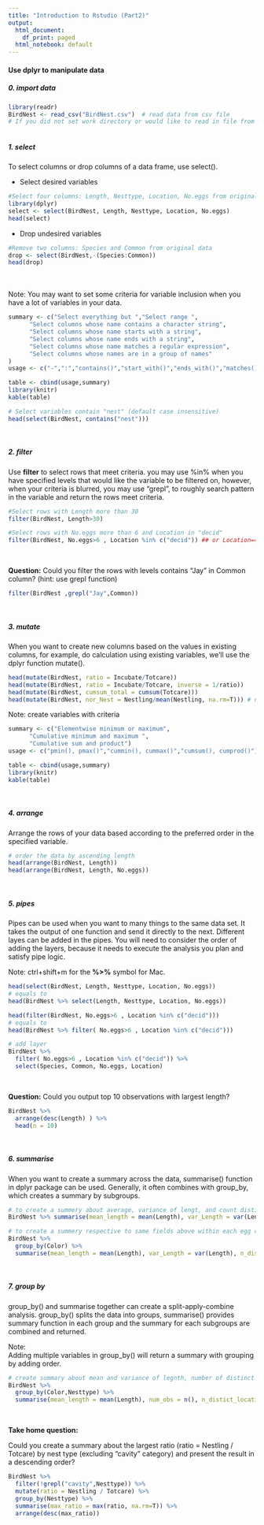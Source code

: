 ```yaml
---
title: "Introduction to Rstudio (Part2)"
output:
  html_document:
    df_print: paged
  html_notebook: default
---
```


#### Use dplyr to manipulate data

##### 0. import data
```r
library(readr)
BirdNest <- read_csv("BirdNest.csv")  # read data from csv file
# If you did not set work directory or would like to read in file from other folder instead of working directory, specify path above
 
```

##### 1. select 
To select columns or drop columns of a data frame, use select(). 

* Select desired variables
```r
#Select four columns: Length, Nesttype, Location, No.eggs from original data, return the first six rows.
library(dplyr)
select <- select(BirdNest, Length, Nesttype, Location, No.eggs)
head(select)
```

* Drop undesired variables  
```r
#Remove two columns: Species and Common from original data  
drop <- select(BirdNest,-(Species:Common))
head(drop)
```

<br />     
Note: You may want to set some criteria for variable inclusion when you have a lot of variables in your data.  

```r
summary <- c("Select everything but ","Select range ",
      "Select columns whose name contains a character string",
      "Select columns whose name starts with a string",
      "Select columns whose name ends with a string",
      "Select columns whose name matches a regular expression",
      "Select columns whose names are in a group of names"
)
usage <- c("-",":","contains()","start_with()","ends_with()","matches()","one_of()")

table <- cbind(usage,summary)
library(knitr)
kable(table)

```

```r
# Select variables contain "nest" (default case insensitive)
head(select(BirdNest, contains("nest")))

```

<br />   
 
##### 2. filter  
Use **filter** to select rows that meet criteria. you may use %in% when you have specified levels that would like the variable to be filtered on, however, when your criteria is blurred, you may use "grepl", to roughly search pattern in the variable and return the rows meet criteria.    
```r
#Select rows with Length more than 30
filter(BirdNest, Length>30)

#Select rows with No.eggs more than 6 and Location in "decid"
filter(BirdNest, No.eggs>6 , Location %in% c("decid")) ## or Location=="decid" if just one level

```


<br />   
  
**Question:**
Could you filter the rows with levels contains "Jay" in Common column? (hint: use grepl function)

```r
filter(BirdNest ,grepl("Jay",Common))

```

<br />  

##### 3. mutate  
When you want to create new columns based on the values in existing columns, for example, do calculation using existing variables, we’ll use the dplyr function mutate().  

```r
head(mutate(BirdNest, ratio = Incubate/Totcare))
head(mutate(BirdNest, ratio = Incubate/Totcare, inverse = 1/ratio))
head(mutate(BirdNest, cumsum_total = cumsum(Totcare)))
head(mutate(BirdNest, nor_Nest = Nestling/mean(Nestling, na.rm=T))) # na.rm=T removes the missing value when calculating mean 
```

Note: create variables with criteria  

```r
summary <- c("Elementwise minimum or maximum",
      "Cumulative minimum and maximum ",
      "Cumulative sum and product")
usage <- c("pmin(), pmax()","cummin(), cummax()","cumsum(), cumprod()")

table <- cbind(usage,summary)
library(knitr)
kable(table)

```
<br />  

##### 4. arrange  
Arrange the rows of your data based according to the preferred order in the specified variable.
```r
# order the data by ascending length
head(arrange(BirdNest, Length))
head(arrange(BirdNest, Length, No.eggs)) 
```

<br />  


##### 5. pipes  
Pipes can be used when you want to many things to the same data set. It takes the output of one function and send it directly to the next. Different layes can be added in the pipes. You will need to consider the order of adding the layers, because it needs to execute the analysis you plan and satisfy pipe logic.  

Note: ctrl+shift+m for the **%>%** symbol for Mac.  

```r
head(select(BirdNest, Length, Nesttype, Location, No.eggs))
# equals to
head(BirdNest %>% select(Length, Nesttype, Location, No.eggs))

head(filter(BirdNest, No.eggs>6 , Location %in% c("decid")))
# equals to
head(BirdNest %>% filter( No.eggs>6 , Location %in% c("decid")))

# add layer
BirdNest %>% 
  filter( No.eggs>6 , Location %in% c("decid")) %>% 
  select(Species, Common, No.eggs, Location)

```

<br />    

**Question:**
Could you output top 10 observations with largest length? 

```r
BirdNest %>%
  arrange(desc(Length) ) %>% 
  head(n = 10)

```
<br />  

##### 6. summarise  
When you want to create a summary across the data, summarise() function in dplyr package can be used. Generally, it often combines with group_by, which creates a summary by subgroups. 
```r
# to create a summery about average, variance of lengt, and count distinct egg color 
BirdNest %>% summarise(mean_length = mean(Length), var_Length = var(Length), n_distict_color = n_distinct(Color))  

# to create a summery respective to same fields above within each egg color.
BirdNest %>% 
  group_by(Color) %>% 
  summarise(mean_length = mean(Length), var_Length = var(Length), n_distict_color = n_distinct(Color)) 

```
<br />  

##### 7. group by  
group_by() and summarise together can create a split-apply-combine analysis. group_by() splits the data into groups, summarise() provides summary function in each group and the summary for each subgroups are combined and returned.   

Note:  
Adding multiple variables in group_by() will return a summary with grouping by adding order.
```r
# create summary about mean and variance of legnth, number of distinct location by color and nesttype
BirdNest %>% 
  group_by(Color,Nesttype) %>% 
  summarise(mean_length = mean(Length), num_obs = n(), n_distict_location = n_distinct(Location))
```
<br />  

**Take home question:  **

Could you create a summary about the largest ratio (ratio = Nestling / Totcare) by nest type (excluding "cavity" category) and present the result in a descending order?

```r
BirdNest %>% 
  filter(!grepl("cavity",Nesttype)) %>% 
  mutate(ratio = Nestling / Totcare) %>% 
  group_by(Nesttype) %>% 
  summarise(max_ratio = max(ratio, na.rm=T)) %>%
  arrange(desc(max_ratio)) 

```


